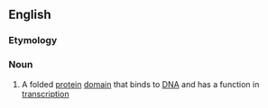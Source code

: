 ==English==

===Etymology===
{{prefix|homeo|domain}}

===Noun===
{{wikipedia|homeodomain fold}}
{{en-noun}}

# {{context|biochemistry|genetics}} A folded [[protein]] [[domain]] that binds to [[DNA]] and has a function in [[transcription]]